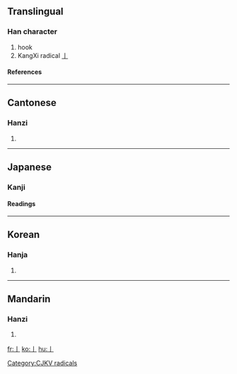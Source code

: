 ==Translingual==
===Han character===
{{Han char|rad=亅|as=00|sn=1|four=|canj=中戈 (LI)}}
# hook
# KangXi radical [[Wiktionary:Chinese radical index 亅|亅]]
====References====
{{Han ref|kx=0085.090|dkj=00224|dj=0173.180|hdz=10028.030|uh=4E85|ud=20101}}
----

==Cantonese==
===Hanzi===
{{yue-hanzi|jyut=|y=kyut3}}
# {{defn|Cantonese}}
----

==Japanese==
===Kanji===
{{ja-kanji|grade=|rs=亅00}}
====Readings====
{{ja-readings|on=[[けつ]] ([[ketsu]])|kun=[[かぎ]] ([[kagi]])}}
----

==Korean==
===Hanja===
{{ko-hanja|hangeul=궐|rv=gwol|mr=kwŏl}}
# {{defn|Korean}}

----
==Mandarin==
===Hanzi===
{{cmn-hanzi|pin=jué (jue2)|wg=chüeh<sup>2</sup>|y=}}
# {{defn|Mandarin}}

[[Category:CJKV radicals]]

[[fr:亅]]
[[ko:亅]]
[[hu:亅]]